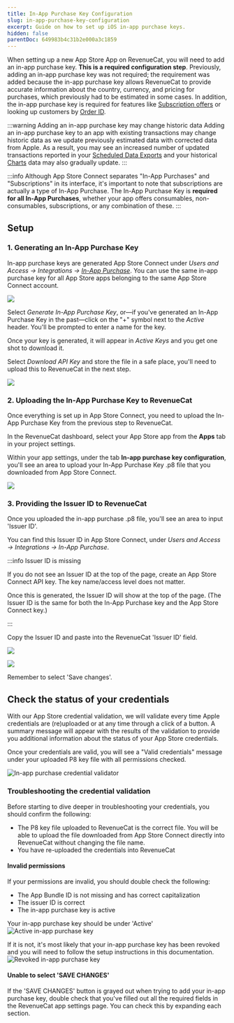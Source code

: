 ```yaml
---
title: In-App Purchase Key Configuration
slug: in-app-purchase-key-configuration
excerpt: Guide on how to set up iOS in-app purchase keys.
hidden: false
parentDoc: 649983b4c31b2e000a3c1859
---
```


When setting up a new App Store App on RevenueCat, you will need to add an in-app purchase key. **This is a required configuration step**. Previously, adding an in-app purchase key was not required; the requirement was added because the in-app purchase key allows RevenueCat to provide accurate information about the country, currency, and pricing for purchases, which previously had to be estimated in some cases. In addition, the in-app purchase key is required for features like [Subscription offers](/subscription-guidance/subscription-offers/ios-subscription-offers#in-app-purchase-keys) or looking up customers by [Order ID](/dashboard-and-metrics/customer-lists#find-an-individual-customer).

:::warning Adding an in-app purchase key may change historic data
Adding an in-app purchase key to an app with existing transactions may change historic data as we update previously estimated data with corrected data from Apple. As a result, you may see an increased number of updated transactions reported in your [Scheduled Data Exports](/integrations/scheduled-data-exports) and your historical [Charts](/dashboard-and-metrics/charts) data may also gradually update. 
:::

:::info
Although App Store Connect separates "In-App Purchases" and "Subscriptions" in its interface, it's important to note that subscriptions are actually a type of In-App Purchase. The In-App Purchase Key is **required for all In-App Purchases**, whether your app offers consumables, non-consumables, subscriptions, or any combination of these.
:::

## Setup

### 1. Generating an In-App Purchase Key

In-app purchase keys are generated App Store Connect under _Users and Access → Integrations → [In-App Purchase](https://appstoreconnect.apple.com/access/integrations/api/subs)_. You can use the same in-app purchase key for all App Store apps belonging to the same App Store Connect account.

![](/images/SCR-20240327-jvrs.png)

Select _Generate In-App Purchase Key_, or—if you've generated an In-App Purchase Key in the past—click on the "+" symbol next to the _Active_ header. You'll be prompted to enter a name for the key.

Once your key is generated, it will appear in _Active Keys_ and you get one shot to download it.

Select _Download API Key_ and store the file in a safe place, you'll need to upload this to RevenueCat in the next step.

![](/images/55a58f1-Screenshot_at_Feb_01_11-51-45_84b8441cc70b005e4d68ade246fcc386.png)

### 2. Uploading the In-App Purchase Key to RevenueCat

Once everything is set up in App Store Connect, you need to upload the In-App Purchase Key from the previous step to RevenueCat.

In the RevenueCat dashboard, select your App Store app from the **Apps** tab in your project settings.

Within your app settings, under the tab **In-app purchase key configuration**, you'll see an area to upload your In-App Purchase Key .p8 file that you downloaded from App Store Connect.

![](/images/inapppurchase-settings.png)

### 3. Providing the Issuer ID to RevenueCat

Once you uploaded the in-app purchase .p8 file, you'll see an area to input 'Issuer ID'.

You can find this Issuer ID in App Store Connect, under _Users and Access → Integrations → In-App Purchase_.

:::info Issuer ID is missing

If you do not see an Issuer ID at the top of the page, create an App Store Connect API key. The key name/access level does not matter. 

Once this is generated, the Issuer ID will show at the top of the page. (The Issuer ID is the same for both the In-App Purchase key and the App Store Connect key.)

:::

Copy the Issuer ID and paste into the RevenueCat 'Issuer ID' field.

![](/images/SCR-20240327-jygo.png)

![](/images/inapppurchase-issuerid.png)

Remember to select 'Save changes'.

## Check the status of your credentials
With our App Store credential validation, we will validate every time Apple credentials are (re)uploaded or at any time through a click of a button. A summary message will appear with the results of the validation to provide you additional information about the status of your App Store credentials.

Once your credentials are valid, you will see a "Valid credentials" message under your uploaded P8 key file with all permissions checked.

![In-app purchase credential validator](/images/inapppurchase-credential-validator.png)

### Troubleshooting the credential validation
Before starting to dive deeper in troubleshooting your credentials, you should confirm the following:

- The P8 key file uploaded to RevenueCat is the correct file. You will be able to upload the file downloaded from App Store Connect directly into RevenueCat without changing the file name.
- You have re-uploaded the credentials into RevenueCat

#### Invalid permissions
If your permissions are invalid, you should double check the following:
- The App Bundle ID is not missing and has correct capitalization
- The issuer ID is correct
- The in-app purchase key is active

Your in-app purchase key should be under 'Active'
![Active in-app purchase key](/images/inapppurchase-active.png)

If it is not, it's most likely that your in-app purchase key has been revoked and you will need to follow the setup instructions in this documentation.
![Revoked in-app purchase key](/images/inapppurchase-revoked.png)

#### Unable to select 'SAVE CHANGES'
If the 'SAVE CHANGES' button is grayed out when trying to add your in-app purchase key, double check that you've filled out all the required fields in the RevenueCat app settings page. You can check this by expanding each section.
